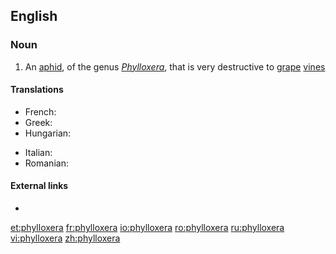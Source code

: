 ==English==

===Noun===
{{en-noun|phylloxerae}}

# An [[aphid]], of the genus ''[[Phylloxera]]'', that is very destructive to [[grape]] [[vine]]s

====Translations====
{{trans-top|aphid}}
* French: {{t+|fr|phylloxéra|m}}
* Greek: {{t-|el|φυλοξήρα|f|tr=fyloxíra}}
* Hungarian: {{t+|hu|filoxéra}}
{{trans-mid}}
* Italian: {{t-|it|fillossera|f}}
* Romanian: {{t-|ro|filoxeră|f}}
{{trans-bottom}}

====External links====
* {{pedialite}}

[[et:phylloxera]]
[[fr:phylloxera]]
[[io:phylloxera]]
[[ro:phylloxera]]
[[ru:phylloxera]]
[[vi:phylloxera]]
[[zh:phylloxera]]